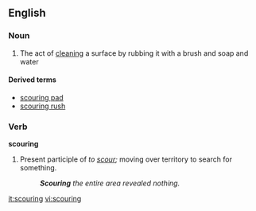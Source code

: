 ==English==

===Noun===
{{en-noun}}

#The act of [[clean]]ing a surface by rubbing it with a brush and soap and water

====Derived terms====
*[[scouring pad]]
*[[scouring rush]]

===Verb===
'''scouring'''

# Present participle of ''to [[scour]];'' moving over territory to search for something.
#:'''''Scouring''' the entire area revealed nothing.''

[[it:scouring]]
[[vi:scouring]]